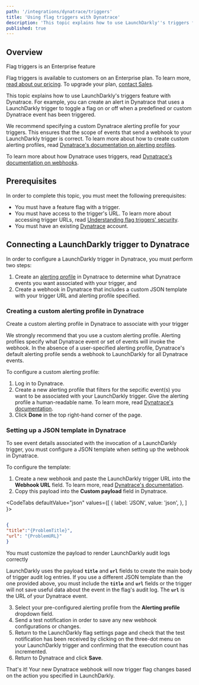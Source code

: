 ```yaml
---
path: '/integrations/dynatrace/triggers'
title: 'Using flag triggers with Dynatrace'
description: 'This topic explains how to use LaunchDarkly''s triggers feature with Dynatrace.'
published: true
---
```


## Overview

<Callout intent="primary">
<CalloutTitle>Flag triggers is an Enterprise feature</CalloutTitle>
<CalloutDescription>

Flag triggers is available to customers on an Enterprise plan. To learn more, [read about our pricing](https://launchdarkly.com/pricing/). To upgrade your plan, [contact Sales](https://launchdarkly.com/contact-sales/).

</CalloutDescription>
</Callout>

This topic explains how to use LaunchDarkly's triggers feature with Dynatrace. For example, you can create an alert in Dynatrace that uses a LaunchDarkly trigger to toggle a flag on or off when a predefined or custom Dynatrace event has been triggered.

We recommend specifying a custom Dynatrace alerting profile for your triggers. This ensures that the scope of events that send a webhook to your LaunchDarkly trigger is correct. To learn more about how to create custom alerting profiles, read [Dynatrace's documentation on alerting profiles](https://www.dynatrace.com/support/help/how-to-use-dynatrace/problem-detection-and-analysis/notifications-and-alerting/alerting-profiles/).

To learn more about how Dynatrace uses triggers, read [Dynatrace's documentation on webhooks](https://www.dynatrace.com/support/help/setup-and-configuration/integrations/third-party-integrations/problem-notification-systems/webhook-integration/).

## Prerequisites

In order to complete this topic, you must meet the following prerequisites:

* You must have a feature flag with a trigger.
* You must have access to the trigger's URL. To learn more about accessing trigger URLs, read [Understanding flag triggers' security](/home/feature-workflows/triggers#understanding-flag-triggers-security).
* You must have an existing [Dynatrace](https://www.dynatrace.com/) account.

## Connecting a LaunchDarkly trigger to Dynatrace

In order to configure a LaunchDarkly trigger in Dynatrace, you must perform two steps:
1. Create an [alerting profile](https://www.dynatrace.com/support/help/how-to-use-dynatrace/problem-detection-and-analysis/notifications-and-alerting/alerting-profiles/) in Dynatrace to determine what Dynatrace events you want associated with your trigger, and
2. Create a webhook in Dynatrace that includes a custom JSON template with your trigger URL and alerting profile specified.

### Creating a custom alerting profile in Dynatrace

<Callout intent="alert">
<CalloutTitle>Create a custom alerting profile in Dynatrace to associate with your trigger</CalloutTitle>
<CalloutDescription>

 We strongly recommend that you use a custom alerting profile. Alerting profiles specify what Dynatrace event or set of events will invoke the webhook. In the absence of a user-specified alerting profile, Dynatrace's default alerting profile sends a webhook to LaunchDarkly for all Dynatrace events.

</CalloutDescription>
</Callout>

To configure a custom alerting profile:

1. Log in to Dynatrace.
2. Create a new alerting profile that filters for the sepcific event(s) you want to be associated with your LaunchDarkly trigger. Give the alerting profile a human-readable name. To learn more, read [Dynatrace's documentation](https://www.dynatrace.com/support/help/how-to-use-dynatrace/problem-detection-and-analysis/notifications-and-alerting/alerting-profiles/).
3. Click **Done** in the top right-hand corner of the page.

### Setting up a JSON template in Dynatrace

To see event details associated with the invocation of a LaunchDarkly trigger, you must configure a JSON template when setting up the webhook in Dynatrace.

To configure the template:

1. Create a new webhook and paste the LaunchDarkly trigger URL into the **Webhook URL** field. To learn more, read [Dynatrace's documentation](https://www.dynatrace.com/support/help/how-to-use-dynatrace/problem-detection-and-analysis/notifications-and-alerting/alerting-profiles/).
2. Copy this payload into the **Custom payload** field in Dynatrace.


<CodeTabs
  defaultValue="json"
  values={[
    { label: 'JSON', value: 'json', },
  ]
}>
<CodeTabItem value="json">

```json

{
"title":"{ProblemTitle}",
"url": "{ProblemURL}"
}

```

</CodeTabItem>
</CodeTabs>

<Callout intent="alert">
<CalloutTitle>You must customize the payload to render LaunchDarkly audit logs correctly</CalloutTitle>
<CalloutDescription>

LaunchDarkly uses the payload **`title`** and **`url`** fields to create the main body of trigger audit log entries. If you use a different JSON template than the one provided above, you must include the **`title`** and **`url`** fields or the trigger will not save useful data about the event in the flag's audit log. The **`url`** is the URL of your Dynatrace event.

</CalloutDescription>
</Callout>

3. Select your pre-configured alerting profile from the **Alerting profile** dropdown field.
4. Send a test notification in order to save any new webhook configurations or changes.
5. Return to the LaunchDarkly flag settings page and check that the test notification has been received by clicking on the three-dot menu on your LaunchDarkly trigger and confirming that the execution count has incremented.
6. Return to Dynatrace and click **Save**.

That's it! Your new Dynatrace webhook will now trigger flag changes based on the action you specified in LaunchDarkly.
